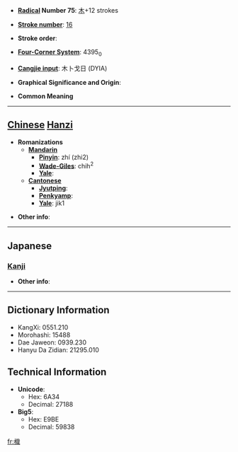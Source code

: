 * '''[[Wiktionary:Chinese radical index| Radical]] Number 75''': [[Wiktionary:Chinese radical index 木|木]]+12 strokes

* '''[[Wiktionary:Chinese total strokes index|Stroke number]]''': [[Wiktionary:Chinese total strokes index 16|16]]

* '''Stroke order''': 

* '''[[Wiktionary:Chinese four corner index|Four-Corner System]]''': 4395<sub>0</sub>

* '''[[Wiktionary:Chinese Cangjie index|Cangjie input]]''': 木卜戈日 (DYIA)

* '''Graphical Significance and Origin''': 

* '''Common Meaning'''

----

== [[Chinese]] [[Hanzi]] ==

* '''Romanizations'''
** '''[[Mandarin]]'''
*** '''[[Pinyin]]''': zhí (zhi2)
*** '''[[Wade-Giles]]''': chih<sup>2</sup>
*** '''[[Yale]]''': 
** '''[[Cantonese]]'''
*** '''[[Jyutping]]''':
*** '''[[Penkyamp]]''': 
*** '''[[Yale]]''': jik1

* '''Other info''': 

----

==Japanese==
===[[Kanji]]===
{{kanji|on readings=[[しょく]] (shoku), [[しき]] (shiki)
|kun readings=[[ぼう]] (bou)
}}

* '''Other info''':  

----

== Dictionary Information ==

* KangXi: 0551.210
* Morohashi: 15488
* Dae Jaweon: 0939.230
* Hanyu Da Zidian: 21295.010

== Technical Information ==

* '''Unicode''':
** Hex: 6A34
** Decimal: 27188
* '''Big5''':
** Hex: E9BE
** Decimal: 59838

[[fr:樴]]